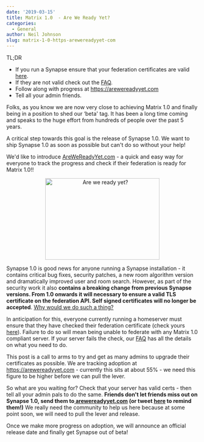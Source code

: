 ```yaml
---
date: '2019-03-15'
title: Matrix 1.0  - Are We Ready Yet?
categories:
  - General
author: Neil Johnson
slug: matrix-1-0-https-arewereadyyet-com
---
```


TL;DR 

<ul>
 	<li style="font-weight: 400;">If you run a Synapse ensure that your federation certificates are valid <a href="/federationtester/">here</a>. 
</li>
 	<li style="font-weight: 400;">If they are not valid check out the <a href="https://github.com/matrix-org/synapse/blob/master/docs/MSC1711_certificates_FAQ.md">FAQ</a>.
</li>
 	<li style="font-weight: 400;">Follow along with progress at <a href="https://arewereadyyet.com">https://arewereadyyet.com</a></li>
 	<li style="font-weight: 400;">Tell all your admin friends.
</li>
</ul>
Folks, as you know we are now very close to achieving Matrix 1.0 and finally being in a position to shed our ‘beta' tag. It has been a long time coming and speaks to the huge effort from hundreds of people over the past 5 years.


A critical step towards this goal is the release of Synapse 1.0. We want to ship Synapse 1.0 as soon as possible but can't do so without your help! 


We'd like to introduce <a href="http://arewereadyyet.com/"> AreWeReadyYet.com</a> - a quick and easy way for everyone to track the progress and check if their federation is ready for Matrix 1.0!!

<p style="text-align: center;"><a href="https://www.arewereadyyet.com/"><img class="alignnone wp-image-4110 size-medium" src="/blog/wp-content/uploads/2019/03/Screenshot-2019-03-15-at-10.05.19-300x214.png" alt="Are we ready yet?" width="300" height="214" /></a></p>
Synapse 1.0 is good news for anyone running a Synapse installation - it contains critical bug fixes, security patches, a new room algorithm version and dramatically improved user and room search. However, as part of the security work it also 
<b>contains a breaking change from previous Synapse versions. From 1.0 onwards it will necessary to ensure a valid TLS certificate on the federation API. Self signed certificates will no longer be accepted</b>. <a href="https://github.com/matrix-org/synapse/blob/master/docs/MSC1711_certificates_FAQ.md#it-used-to-work-just-fine-why-are-you-breaking-everything">Why would we do such a thing?</a>

In anticipation for this, everyone currently running a homeserver must ensure that they have checked their federation certificate (check yours <a href="/federationtester/">here</a>). Failure to do so will mean being unable to federate with any Matrix 1.0 compliant server. If your server fails the check, our <a href="https://github.com/matrix-org/synapse/blob/master/docs/MSC1711_certificates_FAQ.md">FAQ</a> has all the details on what you need to do. 


This post is a call to arms to try and get as many admins to upgrade their certificates as possible. We are tracking adoption at <a href="https://arewereadyyet.com">https://arewereadyyet.com</a> - currently this sits at about 55% - we need this figure to be higher before we can pull the lever.  


So what are you waiting for? Check that your server has valid certs - then tell all your admin pals to do the same. 
<b>Friends don't let friends miss out on Synapse 1.0, send them to</b><a href="http://arewereadyyet.com/"><b> arewereadyyet.com</b></a><b> (or tweet </b><a href="https://twitter.com/intent/tweet?text=Are%20you%20running%20a%20Matrix%20server%3F%20Are%20you%20ready%20for%20Matrix%201.0%3F%20Find%20out%20at%20https%3A%2F%2Farewereadyyet.com!"><b>here</b></a><b> to remind them!)</b> We really need the community to help us here because at some point soon, we will need to pull the lever and release.


Once we make more progress on adoption, we will announce an official release date and finally get Synapse out of beta!

